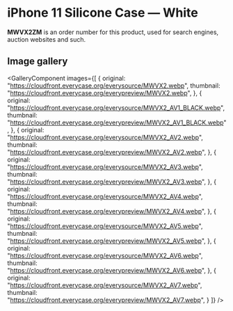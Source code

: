 
# iPhone 11 Silicone Case — White

<Callout type='info' emoji='👉🏻'>**MWVX2ZM** is an order number for this product, used for search engines, auction websites and such.</Callout>

## Image gallery

<GalleryComponent
    images={[
      {
        original: "https://cloudfront.everycase.org/everysource/MWVX2.webp",
        thumbnail: "https://cloudfront.everycase.org/everypreview/MWVX2.webp",
      },
      {
        original: "https://cloudfront.everycase.org/everysource/MWVX2_AV1_BLACK.webp",
        thumbnail: "https://cloudfront.everycase.org/everypreview/MWVX2_AV1_BLACK.webp",
      },
      {
        original: "https://cloudfront.everycase.org/everysource/MWVX2_AV2.webp",
        thumbnail: "https://cloudfront.everycase.org/everypreview/MWVX2_AV2.webp",
      },
      {
        original: "https://cloudfront.everycase.org/everysource/MWVX2_AV3.webp",
        thumbnail: "https://cloudfront.everycase.org/everypreview/MWVX2_AV3.webp",
      },
      {
        original: "https://cloudfront.everycase.org/everysource/MWVX2_AV4.webp",
        thumbnail: "https://cloudfront.everycase.org/everypreview/MWVX2_AV4.webp",
      },
      {
        original: "https://cloudfront.everycase.org/everysource/MWVX2_AV5.webp",
        thumbnail: "https://cloudfront.everycase.org/everypreview/MWVX2_AV5.webp",
      },
      {
        original: "https://cloudfront.everycase.org/everysource/MWVX2_AV6.webp",
        thumbnail: "https://cloudfront.everycase.org/everypreview/MWVX2_AV6.webp",
      },
      {
        original: "https://cloudfront.everycase.org/everysource/MWVX2_AV7.webp",
        thumbnail: "https://cloudfront.everycase.org/everypreview/MWVX2_AV7.webp",
      }
    ]}
  />
